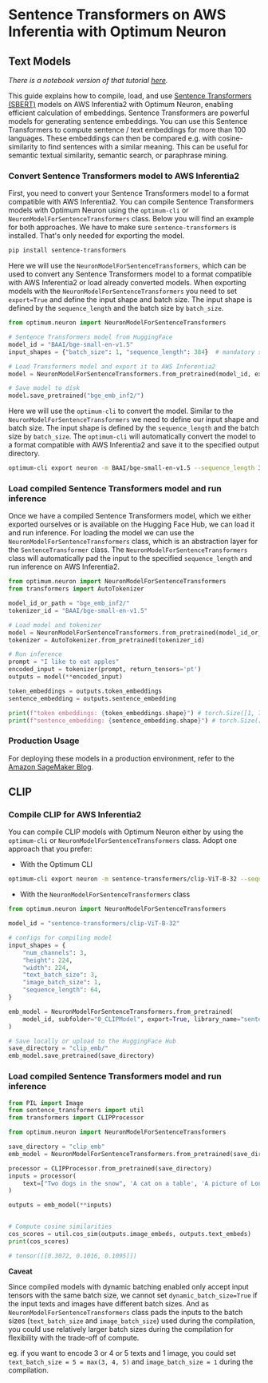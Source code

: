 <!---
Copyright 2023 The HuggingFace Team. All rights reserved.

Licensed under the Apache License, Version 2.0 (the "License");
you may not use this file except in compliance with the License.
You may obtain a copy of the License at

    http://www.apache.org/licenses/LICENSE-2.0

Unless required by applicable law or agreed to in writing, software
distributed under the License is distributed on an "AS IS" BASIS,
WITHOUT WARRANTIES OR CONDITIONS OF ANY KIND, either express or implied.
See the License for the specific language governing permissions and
limitations under the License.
-->
# Sentence Transformers on AWS Inferentia with Optimum Neuron

## Text Models

_There is a notebook version of that tutorial [here](https://github.com/huggingface/optimum-neuron/blob/main/notebooks/sentence-transformers/getting-started.ipynb)._

This guide explains how to compile, load, and use [Sentence Transformers (SBERT)](https://www.sbert.net/) models on AWS Inferentia2 with Optimum Neuron, enabling efficient calculation of embeddings. Sentence Transformers are powerful models for generating sentence embeddings. You can use this Sentence Transformers to compute sentence / text embeddings for more than 100 languages. These embeddings can then be compared e.g. with cosine-similarity to find sentences with a similar meaning. This can be useful for semantic textual similarity, semantic search, or paraphrase mining.


### Convert Sentence Transformers model to AWS Inferentia2  

First, you need to convert your Sentence Transformers model to a format compatible with AWS Inferentia2. You can compile Sentence Transformers models with Optimum Neuron using the `optimum-cli` or `NeuronModelForSentenceTransformers` class. Below you will find an example for both approaches. We have to make sure `sentence-transformers` is installed. That's only needed for exporting the model. 

```bash
pip install sentence-transformers
```

Here we will use the `NeuronModelForSentenceTransformers`, which can be used to convert any Sentence Transformers model to a format compatible with AWS Inferentia2 or load already converted models. When exporting models with the `NeuronModelForSentenceTransformers` you need to set `export=True` and define the input shape and batch size. The input shape is defined by the `sequence_length` and the batch size by `batch_size`. 

```python
from optimum.neuron import NeuronModelForSentenceTransformers

# Sentence Transformers model from HuggingFace
model_id = "BAAI/bge-small-en-v1.5"
input_shapes = {"batch_size": 1, "sequence_length": 384}  # mandatory shapes

# Load Transformers model and export it to AWS Inferentia2
model = NeuronModelForSentenceTransformers.from_pretrained(model_id, export=True, **input_shapes)

# Save model to disk
model.save_pretrained("bge_emb_inf2/")
```

Here we will use the `optimum-cli` to convert the model. Similar to the `NeuronModelForSentenceTransformers` we need to define our input shape and batch size. The input shape is defined by the `sequence_length` and the batch size by `batch_size`. The `optimum-cli` will automatically convert the model to a format compatible with AWS Inferentia2 and save it to the specified output directory.

```bash
optimum-cli export neuron -m BAAI/bge-small-en-v1.5 --sequence_length 384 --batch_size 1 --task feature-extraction bge_emb_inf2/
```

### Load compiled Sentence Transformers model and run inference

Once we have a compiled Sentence Transformers model, which we either exported ourselves or is available on the Hugging Face Hub, we can load it and run inference. For loading the model we can use the `NeuronModelForSentenceTransformers` class, which is an abstraction layer for the `SentenceTransformer` class. The `NeuronModelForSentenceTransformers` class will automatically pad the input to the specified `sequence_length` and run inference on AWS Inferentia2.

```python
from optimum.neuron import NeuronModelForSentenceTransformers
from transformers import AutoTokenizer

model_id_or_path = "bge_emb_inf2/"
tokenizer_id = "BAAI/bge-small-en-v1.5"

# Load model and tokenizer
model = NeuronModelForSentenceTransformers.from_pretrained(model_id_or_path)
tokenizer = AutoTokenizer.from_pretrained(tokenizer_id)

# Run inference
prompt = "I like to eat apples"
encoded_input = tokenizer(prompt, return_tensors='pt')
outputs = model(**encoded_input)

token_embeddings = outputs.token_embeddings
sentence_embedding = outputs.sentence_embedding

print(f"token embeddings: {token_embeddings.shape}") # torch.Size([1, 7, 384])
print(f"sentence_embedding: {sentence_embedding.shape}") # torch.Size([1, 384])
```

### Production Usage

For deploying these models in a production environment, refer to the [Amazon SageMaker Blog](https://www.philschmid.de/inferentia2-embeddings).


## CLIP


### Compile CLIP for AWS Inferentia2 

You can compile CLIP models with Optimum Neuron either by using the `optimum-cli` or `NeuronModelForSentenceTransformers` class. Adopt one approach that you prefer:

* With the Optimum CLI

```bash
optimum-cli export neuron -m sentence-transformers/clip-ViT-B-32 --sequence_length 64 --text_batch_size 3 --image_batch_size 1 --num_channels 3 --height 224 --width 224 --task feature-extraction --subfolder 0_CLIPModel clip_emb/
```

* With the `NeuronModelForSentenceTransformers` class

```python
from optimum.neuron import NeuronModelForSentenceTransformers

model_id = "sentence-transformers/clip-ViT-B-32"

# configs for compiling model
input_shapes = {
    "num_channels": 3,
    "height": 224,
    "width": 224,
    "text_batch_size": 3,
    "image_batch_size": 1,
    "sequence_length": 64,
}

emb_model = NeuronModelForSentenceTransformers.from_pretrained(
    model_id, subfolder="0_CLIPModel", export=True, library_name="sentence_transformers", dynamic_batch_size=False, **input_shapes
)

# Save locally or upload to the HuggingFace Hub
save_directory = "clip_emb/"
emb_model.save_pretrained(save_directory)
```

### Load compiled Sentence Transformers model and run inference

```python
from PIL import Image
from sentence_transformers import util
from transformers import CLIPProcessor

from optimum.neuron import NeuronModelForSentenceTransformers

save_directory = "clip_emb"
emb_model = NeuronModelForSentenceTransformers.from_pretrained(save_directory)

processor = CLIPProcessor.from_pretrained(save_directory)
inputs = processor(
    text=["Two dogs in the snow", 'A cat on a table', 'A picture of London at night'], images=Image.open("two_dogs_in_snow.jpg"), return_tensors="pt", padding=True
)  

outputs = emb_model(**inputs)


# Compute cosine similarities
cos_scores = util.cos_sim(outputs.image_embeds, outputs.text_embeds)
print(cos_scores)

# tensor([[0.3072, 0.1016, 0.1095]])
```

<Tip>

**Caveat**

Since compiled models with dynamic batching enabled only accept input tensors with the same batch size, we cannot set `dynamic_batch_size=True` if the input texts and images have different batch sizes. And as `NeuronModelForSentenceTransformers` class pads the inputs to the batch sizes (`text_batch_size` and `image_batch_size`) used during the compilation, you could use relatively larger batch sizes during the compilation for flexibility with the trade-off of compute.

eg. if you want to encode 3 or 4 or 5 texts and 1 image, you could set `text_batch_size = 5 = max(3, 4, 5)` and `image_batch_size = 1` during the compilation.

</Tip>
